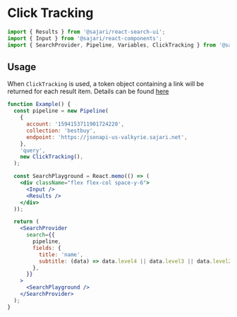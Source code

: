 
<SEO
  title="Click Tracking"
  description="Click tracking refers to recording user click interactions alongside search results. This is usually the successful search outcome customers use to power machine learning."
/>

# Click Tracking

```js
import { Results } from '@sajari/react-search-ui';
import { Input } from '@sajari/react-components';
import { SearchProvider, Pipeline, Variables, ClickTracking } from '@sajari/react-hooks';
```

## Usage

When `ClickTracking` is used, a token object containing a link will be returned for each result item. Details can be found [here](https://www.sajari.com/docs/user-guide/analytics/click-tracking/)

```jsx
function Example() {
  const pipeline = new Pipeline(
    {
      account: '1594153711901724220',
      collection: 'bestbuy',
      endpoint: 'https://jsonapi-us-valkyrie.sajari.net',
    },
    'query',
    new ClickTracking(),
  );

  const SearchPlayground = React.memo(() => (
    <div className="flex flex-col space-y-6">
      <Input />
      <Results />
    </div>
  ));

  return (
    <SearchProvider
      search={{
        pipeline,
        fields: {
          title: 'name',
          subtitle: (data) => data.level4 || data.level3 || data.level2 || data.level1 || data.brand,
        },
      }}
    >
      <SearchPlayground />
    </SearchProvider>
  );
}
```
